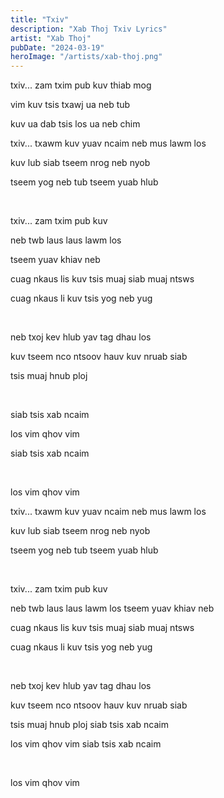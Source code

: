 ```yaml
---
title: "Txiv"
description: "Xab Thoj Txiv Lyrics"
artist: "Xab Thoj"
pubDate: "2024-03-19"
heroImage: "/artists/xab-thoj.png"
---
```


txiv... zam txim pub kuv thiab mog

vim kuv tsis txawj ua neb tub

kuv ua dab tsis los ua neb chim

txiv... txawm kuv yuav ncaim neb mus lawm los

kuv lub siab tseem nrog neb nyob

tseem yog neb tub tseem yuab hlub

<br />

txiv... zam txim pub kuv

neb twb laus laus lawm los

tseem yuav khiav neb

cuag nkaus lis kuv tsis muaj siab muaj ntsws

cuag nkaus li kuv tsis yog neb yug

<br />

neb txoj kev hlub yav tag dhau los

kuv tseem nco ntsoov hauv kuv nruab siab

tsis muaj hnub ploj

<br />

siab tsis xab ncaim

los vim qhov vim

siab tsis xab ncaim

<br />

los vim qhov vim

txiv... txawm kuv yuav ncaim neb mus lawm los

kuv lub siab tseem nrog neb nyob

tseem yog neb tub tseem yuab hlub

<br />

txiv... zam txim pub kuv

neb twb laus laus lawm los tseem yuav khiav neb

cuag nkaus lis kuv tsis muaj siab muaj ntsws

cuag nkaus li kuv tsis yog neb yug

<br />

neb txoj kev hlub yav tag dhau los

kuv tseem nco ntsoov hauv kuv nruab siab

tsis muaj hnub ploj siab tsis xab ncaim

los vim qhov vim siab tsis xab ncaim

<br />

los vim qhov vim
